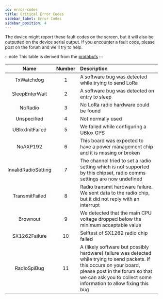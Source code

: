 ```yaml
---
id: error-codes
title: Critical Error Codes
sidebar_label: Error Codes
sidebar_position: 4
---
```


The device might report these fault codes on the screen, but it will also be outputted on the device serial output. If you encounter a fault code, please post on the forum and we'll try to help.

:::note
This table is derived from the [protobufs](https://buf.build/meshtastic/protobufs/docs/main:meshtastic#meshtastic.CriticalErrorCode)
:::

|        Name         | Number | Description                                                                                                                                                                                                                     |
| :-----------------: | :----: | :------------------------------------------------------------------------------------------------------------------------------------------------------------------------------------------------------------------------------ |
|     TxWatchdog      |   1    | A software bug was detected while trying to send LoRa                                                                                                                                                                           |
|   SleepEnterWait    |   2    | A software bug was detected on entry to sleep                                                                                                                                                                                   |
|       NoRadio       |   3    | No LoRa radio hardware could be found                                                                                                                                                                                           |
|     Unspecified     |   4    | Not normally used                                                                                                                                                                                                               |
|   UBloxInitFailed   |   5    | We failed while configuring a UBlox GPS                                                                                                                                                                                         |
|      NoAXP192       |   6    | This board was expected to have a power management chip and it is missing or broken                                                                                                                                             |
| InvalidRadioSetting |   7    | The channel tried to set a radio setting which is not supported by this chipset, radio comms settings are now undefined                                                                                                         |
|   TransmitFailed    |   8    | Radio transmit hardware failure. We sent data to the radio chip, but it did not reply with an interrupt                                                                                                                         |
|      Brownout       |   9    | We detected that the main CPU voltage dropped below the minimum acceptable value                                                                                                                                                |
|    SX1262Failure    |   10   | Selftest of SX1262 radio chip failed                                                                                                                                                                                            |
|     RadioSpiBug     |   11   | A (likely software but possibly hardware) failure was detected while trying to send packets. If this occurs on your board, please post in the forum so that we can ask you to collect some information to allow fixing this bug |
